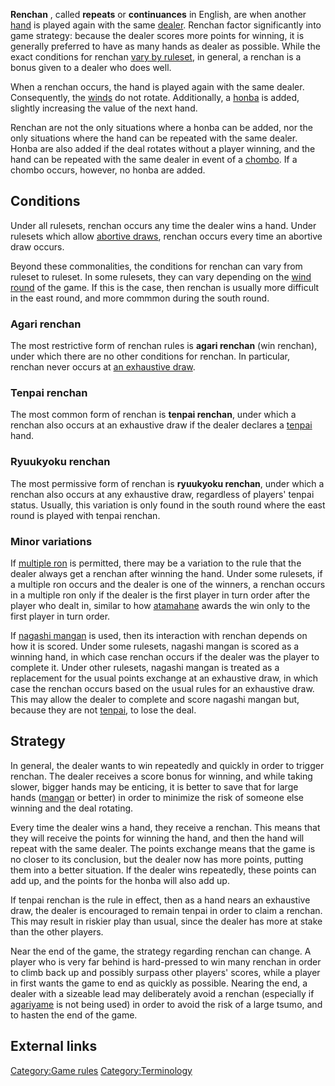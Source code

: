 '''Renchan''' {{kana|連荘}}, called '''repeats''' or '''continuances''' in English, are when another [[kyoku|hand]] is played again with the same [[oya|dealer]]. Renchan factor significantly into game strategy: because the dealer scores more points for winning, it is generally preferred to have as many hands as dealer as possible. While the exact conditions for renchan [[scoring variations#renchan|vary by ruleset]], in general, a renchan is a bonus given to a dealer who does well.

When a renchan occurs, the hand is played again with the same dealer. Consequently, the [[jikaze|winds]] do not rotate. Additionally, a [[honba]] is added, slightly increasing the value of the next hand.

Renchan are not the only situations where a honba can be added, nor the only situations where the hand can be repeated with the same dealer. Honba are also added if the deal rotates without a player winning, and the hand can be repeated with the same dealer in event of a [[chombo]]. If a chombo occurs, however, no honba are added.

== Conditions ==

Under all rulesets, renchan occurs any time the dealer wins a hand. Under rulesets which allow [[tochuu ryuukyoku|abortive draws]], renchan occurs every time an abortive draw occurs.

Beyond these commonalities, the conditions for renchan can vary from ruleset to ruleset. In some rulesets, they can vary depending on the [[ba|wind round]] of the game. If this is the case, then renchan is usually more difficult in the east round, and more commmon during the south round.

=== Agari renchan ===

The most restrictive form of renchan rules is '''agari renchan''' (win renchan), under which there are no other conditions for renchan. In particular, renchan never occurs at [[ryuukyoku|an exhaustive draw]].

=== Tenpai renchan ===

The most common form of renchan is '''tenpai renchan''', under which a renchan also occurs at an exhaustive draw if the dealer declares a [[tenpai]] hand.

=== Ryuukyoku renchan ===

The most permissive form of renchan is '''ryuukyoku renchan''', under which a renchan also occurs at any exhaustive draw, regardless of players' tenpai status. Usually, this variation is only found in the south round where the east round is played with tenpai renchan.

=== Minor variations ===

If [[multiple ron]] is permitted, there may be a variation to the rule that the dealer always get a renchan after winning the hand. Under some rulesets, if a multiple ron occurs and the dealer is one of the winners, a renchan occurs in a multiple ron only if the dealer is the first player in turn order after the player who dealt in, similar to how [[atamahane]] awards the win only to the first player in turn order.

If [[nagashi mangan]] is used, then its interaction with renchan depends on how it is scored. Under some rulesets, nagashi mangan is scored as a winning hand, in which case renchan occurs if the dealer was the player to complete it. Under other rulesets, nagashi mangan is treated as a replacement for the usual points exchange at an exhaustive draw, in which case the renchan occurs based on the usual rules for an exhaustive draw. This may allow the dealer to complete and score nagashi mangan but, because they are not [[tenpai]], to lose the deal.

== Strategy ==

In general, the dealer wants to win repeatedly and quickly in order to trigger renchan. The dealer receives a score bonus for winning, and while taking slower, bigger hands may be enticing, it is better to save that for large hands ([[mangan]] or better) in order to minimize the risk of someone else winning and the deal rotating.

Every time the dealer wins a hand, they receive a renchan. This means that they will receive the points for winning the hand, and then the hand will repeat with the same dealer. The points exchange means that the game is no closer to its conclusion, but the dealer now has more points, putting them into a better situation. If the dealer wins repeatedly, these points can add up, and the points for the honba will also add up.

If tenpai renchan is the rule in effect, then as a hand nears an exhaustive draw, the dealer is encouraged to remain tenpai in order to claim a renchan. This may result in riskier play than usual, since the dealer has more at stake than the other players.

Near the end of the game, the strategy regarding renchan can change. A player who is very far behind is hard-pressed to win many renchan in order to climb back up and possibly surpass other players' scores, while a player in first wants the game to end as quickly as possible. Nearing the end, a dealer with a sizeable lead may deliberately avoid a renchan (especially if [[agariyame]] is not being used) in order to avoid the risk of a large tsumo, and to hasten the end of the game.

== External links==
[[Category:Game rules]]
[[Category:Terminology]]

{{Navbox strategy}}